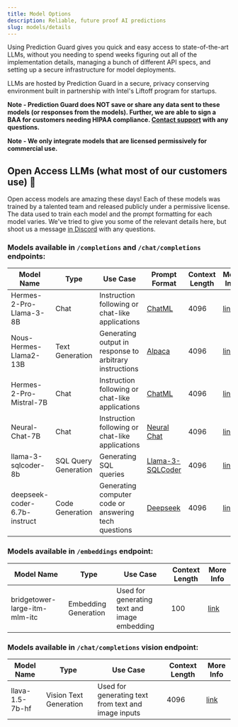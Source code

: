 ```yaml
---
title: Model Options
description: Reliable, future proof AI predictions
slug: models/details
---
```


Using Prediction Guard gives you quick and easy access to state-of-the-art LLMs, without you needing to spend weeks figuring out all of the implementation details, managing a bunch of different API specs, and setting up a secure infrastructure for model deployments.

LLMs are hosted by Prediction Guard in a secure, privacy conserving environment built in partnership with Intel's Liftoff program for startups.

**Note - Prediction Guard does NOT save or share any data sent to these models (or responses from the models). Further, we are able to sign a BAA for customers needing HIPAA compliance. [Contact support](support) with any questions.**

**Note - We only integrate models that are licensed permissively for commercial use.**

## Open Access LLMs (what most of our customers use) 🚀

Open access models are amazing these days! Each of these models was trained by a talented team and released publicly under a permissive license. The data used to train each model and the prompt formatting for each model varies. We've tried to give you some of the relevant details here, but shoot us a message [in Discord](support) with any questions.

### Models available in `/completions` and `/chat/completions` endpoints:

| Model Name                   | Type                 | Use Case                                                | Prompt Format                                 | Context Length | More Info                                                               |
| ---------------------------- | -------------------- | ------------------------------------------------------- | --------------------------------------------- | -------------- | ----------------------------------------------------------------------- |
| Hermes-2-Pro-Llama-3-8B      | Chat                 | Instruction following or chat-like applications         | [ChatML](prompts#chatml)                      | 4096           | [link](https://huggingface.co/NousResearch/Hermes-2-Pro-Llama-3-8B)     |
| Nous-Hermes-Llama2-13B       | Text Generation      | Generating output in response to arbitrary instructions | [Alpaca](prompts#alpaca)                      | 4096           | [link](https://huggingface.co/NousResearch/Nous-Hermes-Llama2-13b)      |
| Hermes-2-Pro-Mistral-7B      | Chat                 | Instruction following or chat-like applications         | [ChatML](prompts#chatml)                      | 4096           | [link](https://huggingface.co/NousResearch/Hermes-2-Pro-Mistral-7B)     |
| Neural-Chat-7B               | Chat                 | Instruction following or chat-like applications         | [Neural Chat](prompts#neural-chat)            | 4096           | [link](https://huggingface.co/Intel/neural-chat-7b-v3-1)                |
| llama-3-sqlcoder-8b          | SQL Query Generation | Generating SQL queries                                  | [Llama-3-SQLCoder](prompts#llama-3-sqlcoder)  | 4096           | [link](https://huggingface.co/defog/llama-3-sqlcoder-8b)                |
| deepseek-coder-6.7b-instruct | Code Generation      | Generating computer code or answering tech questions    | [Deepseek](prompts#deepseek)                  | 4096           | [link](https://huggingface.co/deepseek-ai/deepseek-coder-6.7b-instruct) |

### Models available in `/embeddings` endpoint:

| Model Name                        | Type                  | Use Case                                        | Context Length | More Info                                                                     |
| --------------------------------- | --------------------- | ----------------------------------------------- | -------------- | ----------------------------------------------------------------------------- |
| bridgetower-large-itm-mlm-itc     | Embedding Generation  | Used for generating text and image embedding    | 100            | [link](https://huggingface.co/BridgeTower/bridgetower-large-itm-mlm-itc)      |

### Models available in `/chat/completions` vision endpoint:

| Model Name                        | Type                    | Use Case                                               | Context Length  | More Info                                                    |
| --------------------------------- | ----------------------- | ------------------------------------------------------ | --------------- | ------------------------------------------------------------ |
| llava-1.5-7b-hf                   | Vision Text Generation  | Used for generating text from text and image inputs    | 4096            | [link](https://huggingface.co/llava-hf/llava-1.5-7b-hf)      |
